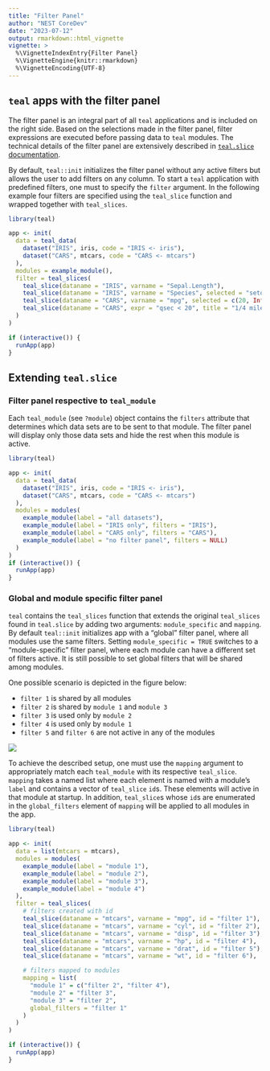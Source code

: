 ```yaml
---
title: "Filter Panel"
author: "NEST CoreDev"
date: "2023-07-12"
output: rmarkdown::html_vignette
vignette: >
  %\VignetteIndexEntry{Filter Panel}
  %\VignetteEngine{knitr::rmarkdown}
  %\VignetteEncoding{UTF-8}
---
```


## `teal` apps with the filter panel

The filter panel is an integral part of all `teal` applications and is included on the right side. Based on the selections made in the filter panel, filter expressions are executed before passing data to `teal` modules. 
The technical details of the filter panel are extensively described in [`teal.slice` documentation](https://insightsengineering.github.io/teal.slice/latest-tag/).

By default, `teal::init` initializes the filter panel without any active filters but allows the user to add filters on any column. 
To start a `teal` application with predefined filters, one must to specify the `filter` argument.
In the following example four filters are specified using the `teal_slice` function and wrapped together with `teal_slices`. 

```r
library(teal)

app <- init(
  data = teal_data(
    dataset("IRIS", iris, code = "IRIS <- iris"),
    dataset("CARS", mtcars, code = "CARS <- mtcars")
  ),
  modules = example_module(),
  filter = teal_slices(
    teal_slice(dataname = "IRIS", varname = "Sepal.Length"),
    teal_slice(dataname = "IRIS", varname = "Species", selected = "setosa"),
    teal_slice(dataname = "CARS", varname = "mpg", selected = c(20, Inf)),
    teal_slice(dataname = "CARS", expr = "qsec < 20", title = "1/4 mile under 20 sec", id = "qsec_20")
  )
)

if (interactive()) {
  runApp(app)
}
```

## Extending `teal.slice`

### Filter panel respective to `teal_module`

Each `teal_module` (see `?module`) object contains the `filters` attribute that determines which data sets are to be sent to that module.
The filter panel will display only those data sets and hide the rest when this module is active.

```r
library(teal)

app <- init(
  data = teal_data(
    dataset("IRIS", iris, code = "IRIS <- iris"),
    dataset("CARS", mtcars, code = "CARS <- mtcars")
  ),
  modules = modules(
    example_module(label = "all datasets"),
    example_module(label = "IRIS only", filters = "IRIS"),
    example_module(label = "CARS only", filters = "CARS"),
    example_module(label = "no filter panel", filters = NULL)
  )
)
if (interactive()) {
  runApp(app)
}
```

### Global and module specific filter panel

`teal` contains the `teal_slices` function that extends the original `teal_slices` found in `teal.slice` by adding two arguments: `module_specific` and `mapping`. 
By default `teal::init` initializes app with a "global" filter panel, where all modules use the same filters.
Setting `module_specific = TRUE` switches to a "module-specific" filter panel, where each module can have a different set of filters active. 
It is still possible to set global filters that will be shared among modules.

One possible scenario is depicted in the figure below:

- `filter 1` is shared by all modules
- `filter 2` is shared by `module 1` and `module 3`  
- `filter 3` is used only by `module 2`
- `filter 4` is used only by `module 1`
- `filter 5` and `filter 6` are not active in any of the modules

![](./images/filters_mapping.jpg)

To achieve the described setup, one must use the `mapping` argument to appropriately match each `teal_module` with its respective `teal_slice`. `mapping` takes a named list where each element is named with a module's `label` and contains a vector of `teal_slice` `id`s.
These elements will active in that module at startup.
In addition, `teal_slice`s whose `id`s are enumerated in the `global_filters` element of `mapping` will be applied to all modules in the app.

```r
library(teal)

app <- init(
  data = list(mtcars = mtcars),
  modules = modules(
    example_module(label = "module 1"),
    example_module(label = "module 2"),
    example_module(label = "module 3"),
    example_module(label = "module 4")
  ),
  filter = teal_slices(
    # filters created with id
    teal_slice(dataname = "mtcars", varname = "mpg", id = "filter 1"),
    teal_slice(dataname = "mtcars", varname = "cyl", id = "filter 2"),
    teal_slice(dataname = "mtcars", varname = "disp", id = "filter 3"),
    teal_slice(dataname = "mtcars", varname = "hp", id = "filter 4"),
    teal_slice(dataname = "mtcars", varname = "drat", id = "filter 5"),
    teal_slice(dataname = "mtcars", varname = "wt", id = "filter 6"),

    # filters mapped to modules
    mapping = list(
      "module 1" = c("filter 2", "filter 4"),
      "module 2" = "filter 3",
      "module 3" = "filter 2",
      global_filters = "filter 1"
    )
  )
)

if (interactive()) {
  runApp(app)
}
```
